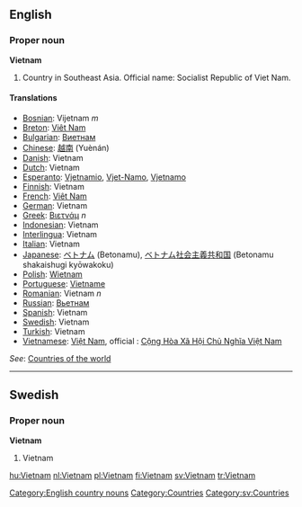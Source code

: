 ==English==
===Proper noun===
'''Vietnam'''
# Country in Southeast Asia. Official name: Socialist Republic of Viet Nam.
====Translations====
*[[Bosnian]]: Vijetnam ''m''
*[[Breton]]: [[Viêt Nam]]
*[[Bulgarian]]: [[Виетнам]]
*[[Chinese]]: [[越南]] (Yuènán)
*[[Danish]]: Vietnam
*[[Dutch]]: Vietnam
*[[Esperanto]]: [[Vjetnamio]], [[Vjet-Namo]], [[Vjetnamo]]
*[[Finnish]]: Vietnam
*[[French]]: [[Viêt Nam]]
*[[German]]: Vietnam
*[[Greek]]: [[Βιετνάμ]] ''n''
*[[Indonesian]]: Vietnam
*[[Interlingua]]: Vietnam
*[[Italian]]: Vietnam
*[[Japanese]]: [[ベトナム]] (Betonamu), [[ベトナム]][[社会主義]][[共和国]] (Betonamu shakaishugi kyōwakoku)
*[[Polish]]: [[Wietnam]]
*[[Portuguese]]: [[Vietname]]
*[[Romanian]]: Vietnam ''n''
*[[Russian]]: [[Вьетнам]]
*[[Spanish]]: Vietnam
*[[Swedish]]: Vietnam
*[[Turkish]]: Vietnam
*[[Vietnamese]]: [[Việt Nam]], official : [[w:vi:Việt Nam|Cộng Hòa Xã Hội Chủ Nghĩa Việt Nam]]
''See'': [[Countries of the world]]

----

==Swedish==
===Proper noun===
'''Vietnam'''

#Vietnam

[[Category:English country nouns]]
[[Category:Countries]]
[[Category:sv:Countries]]

[[hu:Vietnam]]
[[nl:Vietnam]]
[[pl:Vietnam]]
[[fi:Vietnam]]
[[sv:Vietnam]]
[[tr:Vietnam]]